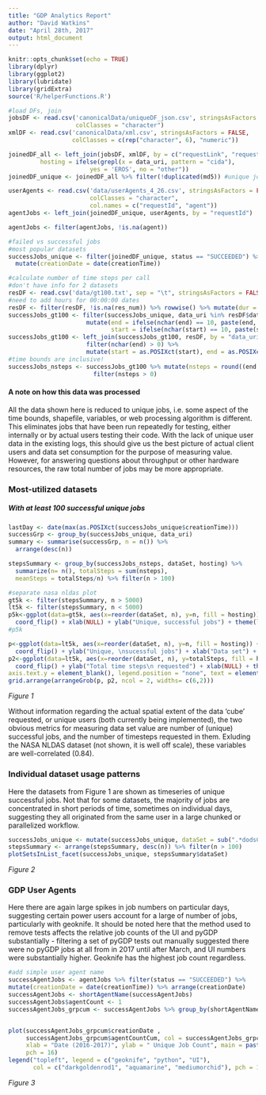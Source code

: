 ```yaml
---
title: "GDP Analytics Report"
author: "David Watkins"
date: "April 28th, 2017"
output: html_document
---
```


```r
knitr::opts_chunk$set(echo = TRUE)
library(dplyr)
library(ggplot2)
library(lubridate)
library(gridExtra)
source('R/helperFunctions.R')

#load DFs, join
jobsDF <- read.csv('canonicalData/uniqueDF_json.csv', stringsAsFactors = FALSE,
                   colClasses = "character")
xmlDF <- read.csv('canonicalData/xml.csv', stringsAsFactors = FALSE, 
                  colClasses = c(rep("character", 6), "numeric"))

joinedDF_all <- left_join(jobsDF, xmlDF, by = c("requestLink", "requestId")) %>%              mutate(dataSet = sub(".*dodsC/", "", data_uri), 
         hosting = ifelse(grepl(x = data_uri, pattern = "cida"),
                       yes = 'EROS', no = "other"))
joinedDF_unique <- joinedDF_all %>% filter(!duplicated(md5)) #unique jobs!

userAgents <- read.csv('data/userAgents_4_26.csv', stringsAsFactors = FALSE, 
                       colClasses = "character", 
                       col.names = c("requestId", "agent"))
agentJobs <- left_join(joinedDF_unique, userAgents, by = "requestId")

agentJobs <- filter(agentJobs, !is.na(agent))

#failed vs successful jobs
#most popular datasets
successJobs_unique <- filter(joinedDF_unique, status == "SUCCEEDED") %>% 
  mutate(creationDate = date(creationTime))

#calculate number of time steps per call
#don't have info for 2 datasets
resDF <- read.csv('data/gt100.txt', sep = "\t", stringsAsFactors = FALSE) %>% select(-dataSet)
#need to add hours for 00:00:00 dates
resDF <- filter(resDF, !is.na(res_num)) %>% rowwise() %>% mutate(dur = duration(res_num, units = res_unit))
successJobs_gt100 <- filter(successJobs_unique, data_uri %in% resDF$data_uri) %>% rowwise() %>% 
                      mutate(end = ifelse(nchar(end) == 10, paste(end, "00:00:00"), end),
                             start = ifelse(nchar(start) == 10, paste(start, "00:00:00"), start))
successJobs_gt100 <- left_join(successJobs_gt100, resDF, by = "data_uri") %>% 
                      filter(nchar(end) > 0) %>% 
                      mutate(start = as.POSIXct(start), end = as.POSIXct(end))
#time bounds are inclusive!
successJobs_nsteps <- successJobs_gt100 %>% mutate(nsteps = round((end - start)/dur) + 1) %>% 
                        filter(nsteps > 0)


```

#### A note on how this data was processed
All the data shown here is reduced to unique jobs, i.e. some aspect of the time bounds, shapefile, variables, or web processing algorithm is different.  This eliminates jobs that have been run repeatedly for testing, either internally or by actual users testing their code.  With the lack of unique user data in the existing logs, this should give us the best picture of actual client users and data set consumption for the purpose of measuring value.  However, for answering questions about throughput or other hardware resources, the raw total number of jobs may be more appropriate.   

### Most-utilized datasets
##### With at least 100 successful unique jobs
```r
lastDay <- date(max(as.POSIXct(successJobs_unique$creationTime)))
successGrp <- group_by(successJobs_unique, data_uri)
summary <- summarise(successGrp, n = n()) %>% 
  arrange(desc(n)) 

stepsSummary <- group_by(successJobs_nsteps, dataSet, hosting) %>% 
  summarize(n= n(), totalSteps = sum(nsteps),
  meanSteps = totalSteps/n) %>% filter(n > 100)

#separate nasa nldas plot
gt5k <- filter(stepsSummary, n > 5000)
lt5k <- filter(stepsSummary, n < 5000)
p5k<-ggplot(data=gt5k, aes(x=reorder(dataSet, n), y=n, fill = hosting)) + geom_bar(stat="identity") +
  coord_flip() + xlab(NULL) + ylab("Unique, successful jobs") + theme(legend.position = "none", text= element_text(size = 10)) + scale_fill_manual(values = c("darkgray"))
#p5k
```
```r
p<-ggplot(data=lt5k, aes(x=reorder(dataSet, n), y=n, fill = hosting)) + geom_bar(stat="identity") +
  coord_flip() + ylab("Unique, \nsucessful jobs") + xlab("Data set") + theme(legend.position = c(0.5,0.3), text= element_text(size = 10)) + scale_fill_manual(values = c("dodgerblue", "darkgray"))
p2<-ggplot(data=lt5k, aes(x=reorder(dataSet, n), y=totalSteps, fill = hosting)) + geom_bar(stat="identity") +
  coord_flip() + ylab("Total time steps\n requested") + xlab(NULL) + theme(
axis.text.y = element_blank(), legend.position = "none", text = element_text(size = 10)) + scale_fill_manual(values = c("dodgerblue", "darkgray"), guide = FALSE)
grid.arrange(arrangeGrob(p, p2, ncol = 2, widths= c(6,2)))
```
*Figure 1*

Without information regarding the actual spatial extent of the data 'cube' requested, or unique users (both currently being implemented), the two obvious metrics for measuring data set value are number of (unique) successful jobs, and the number of timesteps requested in them. Exluding the NASA NLDAS dataset (not shown, it is well off scale), these variables are well-correlated (0.84).  

### Individual dataset usage patterns
Here the datasets from Figure 1 are shown as timeseries of unique successful jobs.  Not that for some datasets, the majority of jobs are concentrated in short periods of time, sometimes on individual days, suggesting they all originated from the same user in a large chunked or parallelized workflow.  
```r
successJobs_unique <- mutate(successJobs_unique, dataSet = sub(".*dodsC/", "", data_uri))
stepsSummary <- arrange(stepsSummary, desc(n)) %>% filter(n > 100) 
plotSetsInList_facet(successJobs_unique, stepsSummary$dataSet)
```
*Figure 2*

### GDP User Agents
Here there are again large spikes in job numbers on particular days, suggesting certain power users account for a large of number of jobs, particularly with geoknife.  It should be noted here that the method used to remove tests affects the relative job counts of the UI and pyGDP substantially - filtering a set of pyGDP tests out manually suggested there were no pyGDP jobs at all from in 2017 until after March, and UI numbers were substantially higher.  Geoknife has the highest job count regardless.  
```r
#add simple user agent name
successAgentJobs <- agentJobs %>% filter(status == "SUCCEEDED") %>% 
mutate(creationDate = date(creationTime)) %>% arrange(creationDate)
successAgentJobs <- shortAgentName(successAgentJobs)
successAgentJobs$agentCount <- 1
successAgentJobs_grpcum <- successAgentJobs %>% group_by(shortAgentName) %>% mutate(agentCountCum = cumsum(agentCount)) 


plot(successAgentJobs_grpcum$creationDate , 
     successAgentJobs_grpcum$agentCountCum, col = successAgentJobs_grpcum$color, 
     xlab = "Date (2016-2017)", ylab = " Unique Job Count", main = paste("GDP User Agents, August 2016 through", max(successAgentJobs_grpcum$creationDate)), 
     pch = 16)
legend("topleft", legend = c("geoknife", "python", "UI"), 
       col = c("darkgoldenrod1", "aquamarine", "mediumorchid"), pch = 16)
```
*Figure 3*

